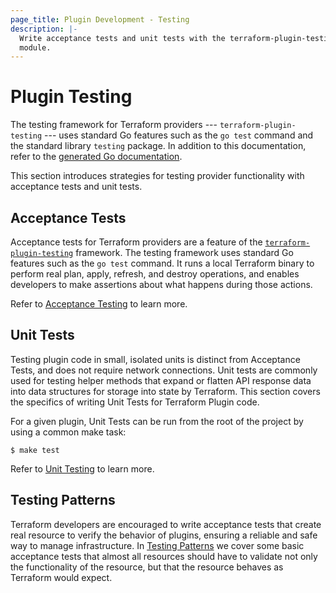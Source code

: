 ```yaml
---
page_title: Plugin Development - Testing
description: |-
  Write acceptance tests and unit tests with the terraform-plugin-testing Go
  module.
---
```


# Plugin Testing

The testing framework for Terraform providers --- `terraform-plugin-testing`
--- uses standard Go features such as the `go test` command and the standard
library `testing` package. In addition to this documentation, refer to the
[generated Go
documentation](https://pkg.go.dev/github.com/hashicorp/terraform-plugin-testing).

This section introduces strategies for testing provider functionality with
acceptance tests and unit tests.

## Acceptance Tests

Acceptance tests for Terraform providers are a feature of the
[`terraform-plugin-testing`](https://pkg.go.dev/github.com/hashicorp/terraform-plugin-testing)
framework. The testing framework uses standard Go features such as the `go
test` command.  It runs a local Terraform binary to perform real plan, apply,
refresh, and destroy operations, and enables developers to make assertions
about what happens during those actions.

Refer to [Acceptance Testing](/terraform/plugin/testing/acceptance-tests) to learn more.

## Unit Tests

Testing plugin code in small, isolated units is distinct from Acceptance Tests,
and does not require network connections. Unit tests are commonly used for
testing helper methods that expand or flatten API response data into data
structures for storage into state by Terraform. This section covers the
specifics of writing Unit Tests for Terraform Plugin code.

For a given plugin, Unit Tests can be run from the root of the project by using
a common make task:

```shell
$ make test
```

Refer to [Unit Testing](/terraform/plugin/testing/unit-testing) to learn more.

## Testing Patterns

Terraform developers are encouraged to write acceptance tests that create real
resource to verify the behavior of plugins, ensuring a reliable and safe way to
manage infrastructure. In [Testing
Patterns](/terraform/plugin/testing/testing-patterns) we cover some basic
acceptance tests that almost all resources should have to validate not only the
functionality of the resource, but that the resource behaves as Terraform would
expect.
